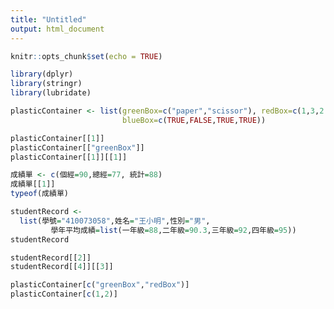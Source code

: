```yaml
---
title: "Untitled"
output: html_document
---
```


```r
knitr::opts_chunk$set(echo = TRUE)
```

```r
library(dplyr)
library(stringr)
library(lubridate)
```

```r
plasticContainer <- list(greenBox=c("paper","scissor"), redBox=c(1,3,2.5),
                         blueBox=c(TRUE,FALSE,TRUE,TRUE))
```

```r
plasticContainer[[1]]
plasticContainer[["greenBox"]]
plasticContainer[[1]][[1]]
```

```r
成績單 <- c(個經=90,總經=77, 統計=88)
成績單[[1]]
typeof(成績單)
```

```r
studentRecord <-
  list(學號="410073058",姓名="王小明",性別="男",
         學年平均成績=list(一年級=88,二年級=90.3,三年級=92,四年級=95))
studentRecord
```

```r
studentRecord[[2]]
studentRecord[[4]][[3]]
```

```r
plasticContainer[c("greenBox","redBox")]
plasticContainer[c(1,2)]
```

```r

```

